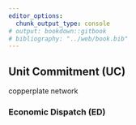 ```yaml
---
editor_options:
  chunk_output_type: console
# output: bookdown::gitbook
# bibliography: "../web/book.bib"
---
```


## Unit Commitment (UC) {#UC}

copperplate network

### Economic Dispatch (ED) {#PSB-UC-ED}

